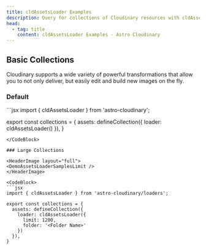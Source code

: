 ```yaml
---
title: cldAssetsLoader Examples
description: Query for collections of Cloudinary resources with cldAssetsLoader.
head:
  - tag: title
    content: cldAssetsLoader Examples - Astro Cloudinary
---
```



## Basic Collections

Cloudinary supports a wide variety of powerful transformations that allow you to
not only deliver, but easily edit and build new images on the fly.

### Default

<HeaderImage layout="full">
  <DemoAssetsLoaderSamplesDefault />
</HeaderImage>

<CodeBlock>
  ```jsx
  import { cldAssetsLoader } from 'astro-cloudinary';

  export const collections = {
    assets: defineCollection({
      loader: cldAssetsLoader()
    }),
  }
  ```
</CodeBlock>

### Large Collections

<HeaderImage layout="full">
  <DemoAssetsLoaderSamplesLimit />
</HeaderImage>

<CodeBlock>
  ```jsx
  import { cldAssetsLoader } from 'astro-cloudinary/loaders';

  export const collections = {
    assets: defineCollection({
      loader: cldAssetsLoader({
        limit: 1200,
        folder: '<Folder Name>'
      })
    }),
  }
  ```
</CodeBlock>